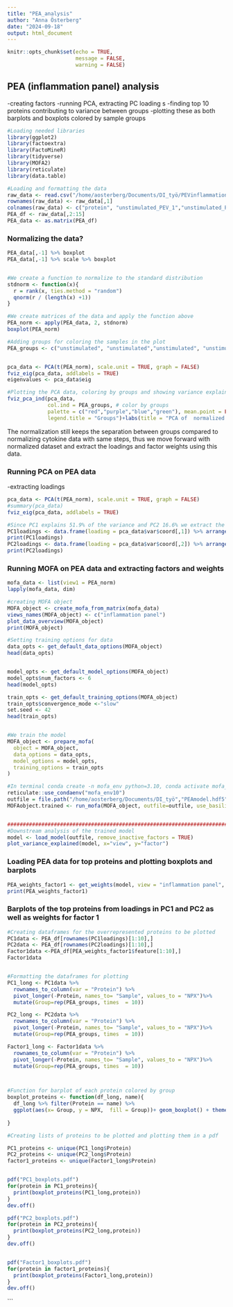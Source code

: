 ```yaml
---
title: "PEA_analysis"
author: "Anna Österberg"
date: "2024-09-18"
output: html_document
---
```


```r
knitr::opts_chunk$set(echo = TRUE, 
                      message = FALSE,
                      warning = FALSE)
```

## PEA (inflammation panel) analysis 
-creating factors 
-running PCA, extracting PC loading s
-finding top 10 proteins contributing to variance between groups 
-plotting these as both barplots and boxplots colored by sample groups 

```r
#Loading needed libraries 
library(ggplot2)
library(factoextra)
library(FactoMineR)
library(tidyverse)
library(MOFA2)
library(reticulate)
library(data.table)

#Loading and formatting the data
raw_data <- read.csv("/home/aosterberg/Documents/DI_työ/PEVinflammationpanel.csv",header = TRUE)
rownames(raw_data) <- raw_data[,1]
colnames(raw_data) <- c("protein", "unstimulated_PEV_1","unstimulated_PEV_2","unstimulated_PEV_3", "unstimulated_PEV_4", "GPVI_PEV_1", "GPVI_PEV_2", "GPVI_PEV_3", "GPVI_PEV_4", "CLEC2_PEV_1","CLEC2_PEV_2","CLEC2_PEV_3","TC_PEV_1","TC_PEV_2","TC_PEV_3")
PEA_df <- raw_data[,2:15] 
PEA_data <- as.matrix(PEA_df)

```
### Normalizing the data?

```r

PEA_data[,-1] %>% boxplot
PEA_data[,-1] %>% scale %>% boxplot


#We create a function to normalize to the standard distribution 
stdnorm <- function(x){
  r = rank(x, ties.method = "random")
  qnorm(r / (length(x) +1))
}

#We create matrices of the data and apply the function above
PEA_norm <- apply(PEA_data, 2, stdnorm)
boxplot(PEA_norm)

#Adding groups for coloring the samples in the plot 
PEA_groups <- c("unstimulated", "unstimulated","unstimulated", "unstimulated", "GPVI", "GPVI", "GPVI", "GPVI", "CLEC2", "CLEC2", "CLEC2", "TC", "TC","TC")


pca_data <- PCA(t(PEA_norm), scale.unit = TRUE, graph = FALSE)
fviz_eig(pca_data, addlabels = TRUE)
eigenvalues <- pca_data$eig 

#Plotting the PCA data, coloring by groups and showing variance explained by each principal component
fviz_pca_ind(pca_data,
             col.ind = PEA_groups, # color by groups
             palette = c("red","purple","blue","green"), mean.point = FALSE, repel = TRUE,
             legend.title = "Groups")+labs(title = "PCA of  normalized PEA", x= paste0("PC1 (",round(eigenvalues[1,2],2),"%)"), y= paste0("PC2 (",round(eigenvalues[2,2],2),"%)")) + theme_minimal()


```

The normalization still keeps the separation between groups compared to normalizing cytokine data with same steps, thus we move forward with normalized dataset and extract the loadings and factor weights using this data. 


### Running PCA on PEA data 
  -extracting loadings 

```r

pca_data <- PCA(t(PEA_norm), scale.unit = TRUE, graph = FALSE)
#summary(pca_data)
fviz_eig(pca_data, addlabels = TRUE) 

#Since PC1 explains 51.9% of the variance and PC2 16.6% we extract the loadings for these two 
PC1loadings <- data.frame(loading = pca_data$var$coord[,1]) %>% arrange(-abs(loading))
print(PC1loadings)
PC2loadings <- data.frame(loading = pca_data$var$coord[,2]) %>% arrange(-abs(loading))
print(PC2loadings)
```

### Running MOFA on PEA data and extracting factors and weights 

```r

mofa_data <- list(view1 = PEA_norm)
lapply(mofa_data, dim)

#creating MOFA object
MOFA_object <- create_mofa_from_matrix(mofa_data)
views_names(MOFA_object) <- c("inflammation panel")
plot_data_overview(MOFA_object)
print(MOFA_object)

#Setting training options for data 
data_opts <- get_default_data_options(MOFA_object) 
head(data_opts)


model_opts <- get_default_model_options(MOFA_object)
model_opts$num_factors <- 6
head(model_opts)

train_opts <- get_default_training_options(MOFA_object)
train_opts$convergence_mode <-"slow"
set.seed <- 42
head(train_opts)


#We train the model 
MOFA_object <- prepare_mofa(
  object = MOFA_object,
  data_options = data_opts,
  model_options = model_opts,
  training_options = train_opts
)

#In terminal conda create -n mofa_env python=3.10, conda activate mofa_env (you don't have to create a new environment each time, reticulate package you have downloaded does not seem to work with python 3.12 use python 3.10)
reticulate::use_condaenv("mofa_env10")
outfile = file.path("/home/aosterberg/Documents/DI_työ","PEAmodel.hdf5")
MOFAobject.trained <- run_mofa(MOFA_object, outfile=outfile, use_basilisk=FALSE)


##############################################################################################################################
#Downstream analysis of the trained model 
model <- load_model(outfile, remove_inactive_factors = TRUE)
plot_variance_explained(model, x="view", y="factor")

```

### Loading PEA data for top proteins and plotting boxplots and barplots 

```r
PEA_weights_factor1 <- get_weights(model, view = "inflammation panel", factor = 1, scale = FALSE, as.data.frame = TRUE) %>% select(-view, -factor) %>%  arrange(-abs(value))
print(PEA_weights_factor1)

```

### Barplots of the top proteins from loadings in PC1 and PC2 as well as weights for factor 1 

```r

#Creating dataframes for the overrepresented proteins to be plotted
PC1data <- PEA_df[rownames(PC1loadings)[1:10],]
PC2data <- PEA_df[rownames(PC2loadings)[1:10],]
Factor1data <-PEA_df[PEA_weights_factor1$feature[1:10],]
Factor1data


#Formatting the dataframes for plotting
PC1_long <- PC1data %>% 
  rownames_to_column(var = "Protein") %>% 
  pivot_longer(-Protein, names_to= "Sample", values_to = "NPX")%>% 
  mutate(Group=rep(PEA_groups, times  = 10))

PC2_long <- PC2data %>% 
  rownames_to_column(var = "Protein") %>% 
  pivot_longer(-Protein, names_to= "Sample", values_to = "NPX")%>% 
  mutate(Group=rep(PEA_groups, times  = 10))

Factor1_long <- Factor1data %>% 
  rownames_to_column(var = "Protein") %>% 
  pivot_longer(-Protein, names_to= "Sample", values_to = "NPX")%>% 
  mutate(Group=rep(PEA_groups, times  = 10))



#Function for barplot of each protein colored by group
boxplot_proteins <- function(df_long, name){
  df_long %>% filter(Protein == name) %>% 
  ggplot(aes(x= Group, y = NPX,  fill = Group))+ geom_boxplot() + theme_minimal()+ labs(title = name)+ theme(plot.title = element_text(hjust=0.5, size =15))
  
}

#Creating lists of proteins to be plotted and plotting them in a pdf

PC1_proteins <- unique(PC1_long$Protein)
PC2_proteins <- unique(PC2_long$Protein)
factor1_proteins <- unique(Factor1_long$Protein)


pdf("PC1_boxplots.pdf")
for(protein in PC1_proteins){
  print(boxplot_proteins(PC1_long,protein))
}
dev.off()

pdf("PC2_boxplots.pdf")
for(protein in PC2_proteins){
  print(boxplot_proteins(PC2_long,protein))
}
dev.off()


pdf("Factor1_boxplots.pdf")
for(protein in factor1_proteins){
  print(boxplot_proteins(Factor1_long,protein))
}
dev.off()
```


```


